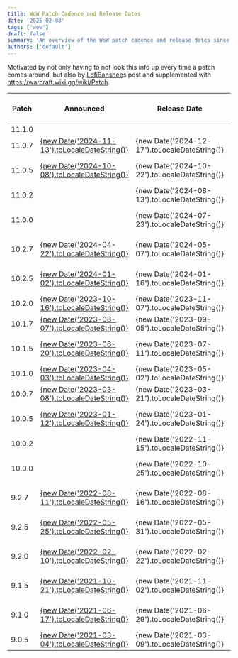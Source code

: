 ```yaml
---
title: WoW Patch Cadence and Release Dates
date: '2025-02-08'
tags: ['wow']
draft: false
summary: 'An overview of the WoW patch cadence and release dates since Shadowlands.'
authors: ['default']
---
```


Motivated by not only having to not look this info up every time a patch comes around, but also by [LofiBanshee](https://bsky.app/profile/lofibanshee.fyi/post/3lhnzeshfas2r)s post and supplemented with https://warcraft.wiki.gg/wiki/Patch.

| Patch  | Announced                                                                                                                                                                                                | Release Date                                                                     | Days Between Announcement and Release | Since Last Patch |
| ------ | -------------------------------------------------------------------------------------------------------------------------------------------------------------------------------------------------------- | -------------------------------------------------------------------------------- | ------------------------------------- | ---------------- |
| 11.1.0 |                                                                                                                                                                                                          |                                                                                  |                                       |                  |
| 11.0.7 | [<time dateTime="2024-11-13">{new Date('2024-11-13').toLocaleDateString()}</time>](https://www.wowhead.com/news/patch-11-0-7-siren-isle-release-date-is-december-17th-350494)                            | <time dateTime="2024-12-17">{new Date('2024-12-17').toLocaleDateString()}</time> | 34                                    | 56 / 8 weeks     |
| 11.0.5 | [<time dateTime="2024-10-08">{new Date('2024-10-08').toLocaleDateString()}</time>](https://www.wowhead.com/news/patch-11-0-5-20th-anniversary-celebration-release-date-is-october-22nd-347708)           | <time dateTime="2024-10-22">{new Date('2024-10-22').toLocaleDateString()}</time> | 14                                    | 70 / 10 weeks    |
| 11.0.2 |                                                                                                                                                                                                          | <time dateTime="2024-08-13">{new Date('2024-08-13').toLocaleDateString()}</time> |                                       | 21 / 3 weeks     |
| 11.0.0 |                                                                                                                                                                                                          | <time dateTime="2024-07-23">{new Date('2024-07-23').toLocaleDateString()}</time> |                                       | 77 / 11 weeks    |
| 10.2.7 | [<time dateTime="2024-04-22">{new Date('2024-04-22').toLocaleDateString()}</time>](https://www.wowhead.com/news/patch-10-2-7-dark-heart-releases-on-may-7th-338926)                                      | <time dateTime="2024-05-07">{new Date('2024-05-07').toLocaleDateString()}</time> | 15                                    | 112 / 16 weeks   |
| 10.2.5 | [<time dateTime="2024-01-02">{new Date('2024-01-02').toLocaleDateString()}</time>](https://www.wowhead.com/news/patch-10-2-5-seeds-of-renewal-launches-january-16-content-overview-337094)               | <time dateTime="2024-01-16">{new Date('2024-01-16').toLocaleDateString()}</time> | 14                                    | 70 / 10 weeks    |
| 10.2.0 | [<time dateTime="2023-10-16">{new Date('2023-10-16').toLocaleDateString()}</time>](https://www.wowhead.com/news/patch-10-2-guardians-of-the-dream-launches-on-november-7th-335528)                       | <time dateTime="2023-11-07">{new Date('2023-11-07').toLocaleDateString()}</time> | 22                                    | 63 / 9 weeks     |
| 10.1.7 | [<time dateTime="2023-08-07">{new Date('2023-08-07').toLocaleDateString()}</time>](https://www.wowhead.com/news/this-week-in-wow-august-7-2023-patch-10-1-7-release-date-classic-hardcore-334477)        | <time dateTime="2023-09-05">{new Date('2023-09-05').toLocaleDateString()}</time> | 29                                    | 56 / 8 weeks     |
| 10.1.5 | [<time dateTime="2023-06-20">{new Date('2023-06-20').toLocaleDateString()}</time>](https://www.wowhead.com/news/patch-10-1-5-fractures-in-time-launches-july-11-333581)                                  | <time dateTime="2023-07-11">{new Date('2023-07-11').toLocaleDateString()}</time> | 21                                    | 70 / 10 weeks    |
| 10.1.0 | [<time dateTime="2023-04-03">{new Date('2023-04-03').toLocaleDateString()}</time>](https://www.wowhead.com/news/patch-10-1-embers-of-neltharion-goes-live-on-may-2nd-332273)                             | <time dateTime="2023-05-02">{new Date('2023-05-02').toLocaleDateString()}</time> | 29                                    | 42 / 6 weeks     |
| 10.0.7 | [<time dateTime="2023-03-08">{new Date('2023-03-08').toLocaleDateString()}</time>](https://www.wowhead.com/news/dragonflight-patch-10-0-7-content-update-is-coming-soon-331639)                          | <time dateTime="2023-03-21">{new Date('2023-03-21').toLocaleDateString()}</time> | 13                                    | 56 / 8 weeks     |
| 10.0.5 | [<time dateTime="2023-01-12">{new Date('2023-01-12').toLocaleDateString()}</time>](https://www.wowhead.com/news/dragonflight-patch-10-0-5-arrives-january-24th-na-25th-eu-330946)                        | <time dateTime="2023-01-24">{new Date('2023-01-24').toLocaleDateString()}</time> | 12                                    | 70 / 10 weeks    |
| 10.0.2 |                                                                                                                                                                                                          | <time dateTime="2022-11-15">{new Date('2022-11-15').toLocaleDateString()}</time> |                                       | 21 / 3 weeks     |
| 10.0.0 |                                                                                                                                                                                                          | <time dateTime="2022-10-25">{new Date('2022-10-25').toLocaleDateString()}</time> |                                       | 70 / 10 weeks    |
| 9.2.7  | [<time dateTime="2022-08-11">{new Date('2022-08-11').toLocaleDateString()}</time>](https://www.wowhead.com/news/shadowlands-patch-9-2-7-arrives-august-16th-official-patch-notes-328298)                 | <time dateTime="2022-08-16">{new Date('2022-08-16').toLocaleDateString()}</time> | 5                                     | 77 / 11 weeks    |
| 9.2.5  | [<time dateTime="2022-05-25">{new Date('2022-05-25').toLocaleDateString()}</time>](https://www.wowhead.com/news/shadowlands-patch-9-2-5-releases-on-may-31st-327162)                                     | <time dateTime="2022-05-31">{new Date('2022-05-31').toLocaleDateString()}</time> | 6                                     | 98 / 14 weeks    |
| 9.2.0  | [<time dateTime="2022-02-10">{new Date('2022-02-10').toLocaleDateString()}</time>](https://www.wowhead.com/news/shadowlands-patch-9-2-eternitys-end-releases-on-february-22nd-na-february-23rd-325919)   | <time dateTime="2022-02-22">{new Date('2022-02-22').toLocaleDateString()}</time> | 12                                    | 112 / 16 weeks   |
| 9.1.5  | [<time dateTime="2021-10-21">{new Date('2021-10-21').toLocaleDateString()}</time>](https://www.wowhead.com/news/patch-9-1-5-release-date-is-november-2nd-us-november-3rd-eu-324585)                      | <time dateTime="2021-11-02">{new Date('2021-11-02').toLocaleDateString()}</time> | 12                                    | 126 / 18 weeks   |
| 9.1.0  | [<time dateTime="2021-06-17">{new Date('2021-06-17').toLocaleDateString()}</time>](https://www.wowhead.com/news/shadowlands-patch-9-1-chains-of-domination-releases-on-june-29th-na-june-30th-eu-322826) | <time dateTime="2021-06-29">{new Date('2021-06-29').toLocaleDateString()}</time> | 12                                    | 112 / 16 weeks   |
| 9.0.5  | [<time dateTime="2021-03-04">{new Date('2021-03-04').toLocaleDateString()}</time>](https://www.wowhead.com/news/shadowlands-patch-9-0-5-releases-march-9th-na-march-10th-eu-321250)                      | <time dateTime="2021-03-09">{new Date('2021-03-09').toLocaleDateString()}</time> | 5                                     |                  |
